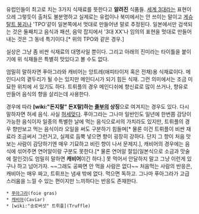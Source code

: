 유럽인들이 최고로 치는 3가지 식재료를 뜻한다고 '''알려진''' 식품들. [[세계 3대]]라는 표현이 으레 그렇듯이 출처도 불분명하고 실제로는 유럽이나 북미에서는 안 쓰이는 말이고 [[게슈탈트 붕괴]]나 'TPO'같이 일본쪽에서 멋대로 만들어낸 말로 추정된다. 일본에서만 검색되는 것은 둘째치고 음식과 패션, 음악 잡지에서 '3대 XX'나 임의의 표현을 멋대로 만들어 내는 것은 그 동네 특기이다.[* 위의 TPO와 같은 경우.]

실상은 그냥 좀 비싼 식재료의 대명사일 뿐이다. 그리고 아래의 진미라는 타이틀을 붙이기에 위 식재들은 특별히 맛있다고 볼 수도 없다.

엄밀히 말하자면 푸아그라와 캐비어는 앙트레(애피타이저 혹은 전채)용 식재료이다. 메인디시의 곁두리가 될 수는 있지만 메인디시가 되기 힘든 식재. 그런 의미에서는 조금 미묘한 위치에 서 있기도 하다. 트뤼플의 경우 메인디쉬에 향신료로 많이 쓰거나, 향유로 만들어 음식의 향을 살리는데 사용한다.

경우에 따라 '''[wiki:"돈지랄" 돈X랄]하는 [[졸부]]의 상징'''으로 여겨지는 경우도 있다. 다시 말하자면 허세 음식. 사실 [[허세]]맞다. 푸아그라는 그나마 일반인도 일년에 한번쯤 감당이 가능한 음식이자 일종의 특별한 날에 먹는 음식으로서의 가치라도 있지만, 트뤼플의 경우 향만보고 먹는 음식이라 오일을 써도 구분하기 힘들며[* 물론 이건 트뤼플이 비싼 재료라 조금써서 그런거고, 실제로 듬뿍 넣으면 향이 굉장히 강하다. 단지 그 향이 처음 맛 보는 사람이 감당하기엔 매우 기묘하고 비린 향이 나서 문제지.], 캐비어의 경우에는 음식에 섞어주면 연어알이랑 구분도 못한다.[* 물론 연어알 절임(일본식으로 소금과 맛술에 절인것)도 엄밀히 말하면 '''캐비어'''이긴 하다.] 못 먹어서 안달하지 말고 그냥 이런게 있구나 하고 넘어가자. ~~그래도 공짜면 안 먹을 사람은 없다~~ 처음먹는 사람의 반응은, 캐비아는 매우 짜고, 트뤼프는 냄새 밖에 없다. 먹으면 독하고.  그나마 푸아그라가 고급스러움을 느낄 수 있는 편이지만 느끼하다는 반응도 존재한다.

 * [[푸아그라]](foie gras)
 * [[캐비아]](Caviar)
 * [wiki:"송로버섯" 트뤼플](Truffle)
